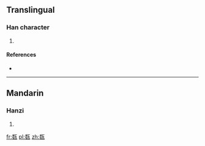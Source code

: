 ==Translingual==

===Han character===
{{Han char|rn=98|rad=瓦|as=08|sn=13|four=2141<sub>7</sub>|canj=竹女一女弓 (HVMVN)}}

# {{defn|Han|sort=瓦08}}

====References====
* {{Han ref|kx=0749.370|dkj=21526|dj=1158.160|hdz=21427.030|uh=74FE|ud=29950|bh=DEC1|bd=57025}}

----

==Mandarin==

===Hanzi===
{{cmn-hanzi|pin=[[měng]] ([[meng3]])|wg=meng<sup>3</sup>}}

# {{defn|lang=cmn|sort=瓦08}}

[[fr:瓾]]
[[pl:瓾]]
[[zh:瓾]]